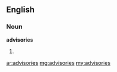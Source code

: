 ==English==
===Noun===
'''advisories'''
#{{plural of|advisory}}

[[ar:advisories]]
[[mg:advisories]]
[[my:advisories]]